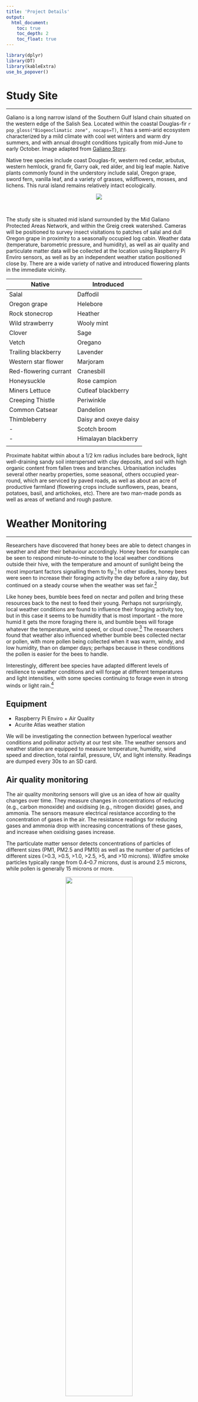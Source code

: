 ```yaml
---
title: 'Project Details'
output:
  html_document:
    toc: true
    toc_depth: 2
    toc_float: true
---
```



```r
library(dplyr)
library(DT)
library(kableExtra)
use_bs_popover()
```


<a id="the_site" class="anchor"></a>

# Study Site
***

Galiano is a long narrow island of the Southern Gulf Island chain situated on the western edge of the Salish Sea. Located within the coastal Douglas-fir `r pop_gloss("Biogeoclimatic zone", nocaps=T)`, it has a semi-arid ecosystem characterized by a mild climate with cool wet winters and warm dry summers, and with annual drought conditions typically from mid-June to early October. Image adapted from [Galiano Story](https://galianostory.com/FLORAFAUNA.HTM).  


Native tree species include coast Douglas-fir, western red cedar, arbutus, western hemlock, grand fir, Garry oak, red alder, and big leaf maple. Native plants commonly found in the understory include salal, Oregon grape, sword fern, vanilla leaf, and a variety of grasses, wildflowers, mosses, and lichens. This rural island  remains relatively intact ecologically.  

<center>
![](static/map2.png)
</center>  

<br>


The study site is situated mid island surrounded by the Mid Galiano Protected Areas Network, and within the Greig creek watershed. Cameras will be positioned to survey insect visitations to patches of salal and dull Oregon grape in proximity to a seasonally occupied log cabin. Weather data (temperature, barometric pressure, and humidity), as well as air quality and particulate matter data will be collected at the location using Raspberry Pi Enviro sensors, as well as by an independent weather station positioned close by. There are a wide variety of native and introduced flowering plants in the immediate vicinity.  
  
  Native               |Introduced
  ---------------------| ----------
  Salal                |Daffodil
  Oregon grape         |Helebore
  Rock stonecrop       |Heather
  Wild strawberry      |Wooly mint
  Clover               |Sage
  Vetch                |Oregano
  Trailing blackberry  |Lavender
  Western star flower  |Marjoram
  Red-flowering currant|Cranesbill
  Honeysuckle          |Rose campion  
  Miners Lettuce       |Cutleaf blackberry
  Creeping Thistle     |Periwinkle
  Common Catsear       |Dandelion
  Thimbleberry         |Daisy and oxeye daisy
  -                    |Scotch broom  
  -                    |Himalayan blackberry 
                       |   
         
         
Proximate habitat within about a 1/2 km radius includes bare bedrock, light well-draining sandy soil interspersed with clay deposits, and soil with high organic content from fallen trees and branches. Urbanisation includes several other nearby properties, some seasonal, others occupied year-round, which are serviced by paved roads, as well as about an acre of productive farmland (flowering crops include sunflowers, peas, beans, potatoes, basil, and artichokes, etc). There are two man-made ponds as well as areas of wetland and rough pasture.      


<a id="weather_monitoring" class="anchor"></a>

# Weather Monitoring
***

Researchers have discovered that honey bees are able to detect changes in weather and alter their behaviour accordingly. Honey bees for example can be seen to respond minute-to-minute to the local weather conditions outside their hive, with the temperature and amount of sunlight being the most important factors signalling them to fly.[^1] In other studies, honey bees were seen to increase their foraging activity the day before a rainy day, but continued on a steady course when the weather was set fair.[^2]  

Like honey bees, bumble bees feed on nectar and pollen and bring these resources back to the nest to feed their young. Perhaps not surprisingly, local weather conditions are found to influence their foraging activity too, but in this case it seems to be humidity that is most important - the more humid it gets the more foraging there is, and bumble bees will forage whatever the temperature, wind speed, or cloud cover.[^3] The researchers found that weather also influenced whether bumble bees collected nectar or pollen, with more pollen being collected when it was warm, windy, and low humidity, than on damper days; perhaps because in these conditions the pollen is easier for the bees to handle.  

Interestingly, different bee species have adapted different levels of resilience to weather conditions and will forage at different temperatures and light intensities, with some species continuing to forage even in strong winds or light rain.[^4] 
 
##	Equipment
*	Raspberry Pi Enviro + Air Quality
*	Acurite Atlas weather station   


We will be investigating the connection between hyperlocal weather conditions and pollinator activity at our test site. The weather sensors and weather station are equipped to measure temperature, humidity, wind speed and direction, total rainfall, pressure, UV, and light intensity. Readings are dumped every 30s to an SD card.       


## Air quality monitoring

The air quality monitoring sensors will give us an idea of how air quality changes over time. They measure changes in concentrations of reducing (e.g., carbon monoxide) and oxidising (e.g., nitrogen dioxide) gases, and ammonia. The sensors measure electrical resistance according to the concentration of gases in the air. The resistance readings for reducing gases and ammonia drop with increasing concentrations of these gases, and increase when oxidising gases increase.   


The particulate matter sensor detects concentrations of particles of different sizes (PM1, PM2.5 and PM10) as well as the number of particles of different sizes (>0.3, >0.5, >1.0, >2.5, >5, and >10 microns). Wildfire smoke particles typically range from 0.4–0.7 microns, dust is around 2.5 microns, while pollen is generally 15 microns or more. 

<center>
![](static/1040px-Airborne-particulate-size-chart.svg.png){width=60%}
</center>  
Adapted from Jisaac9, Mieszko the first, CC BY-SA 3.0 <https://creativecommons.org/licenses/by-sa/3.0>, via Wikimedia Commons



<a id="pollinator_detection" class="anchor"></a>

# Pollinator detection  
***

It’s well known that bees are important wildflower pollinators; however, many non-bee pollinators including wasps, hover flies, other flies, beetles, butterflies, moths, and hummingbirds also visit flowering plants and are often overlooked in pollinator monitoring studies. Although these non-bee visitors deposit a lot less pollen per visit, they can make up for it by visiting much more frequently.[^5] Local surveys of bee species that pollinate salal and dull Oregon grape found bumble bees to be the primary pollinators, with other bee species visiting less frequently (Wray & Elle, [SFU Pollination Ecology Lab](https://www.sfu.ca/people/eelle/bee_info.html)). 



##	Equipment
+	`r pop_gloss('Raspberry Pi')` for computing power
+	Raspberry Pi's high quality cameras for time-lapse photography 
+	`r pop_gloss('Convolutional neural network')` and `r pop_gloss('Movidius NCS2')` for applying `r pop_gloss('Deep learning', nocaps=T)` for insect detection and image screening  


We have mounted two surveillance cameras comprising of a Raspberry Pi (powered over ethernet) fitted with a Pi camera and a 1 terabyte `r pop_gloss('SSD')`, inside a waterproof box. The cameras have been situated so that they point down towards the patches of salal and dull Oregon grape. By positioning the cameras about a meter from the tops of the plants, we can film an area of about half a square meter with high resolution. The cameras are set to take a picture every minute and the images are stored on the SSD.  


# Data Analysis
***

Our cameras should capture approximately 0.5 million images (2 terrabytes of data!) over the six-month study period. We hope there will be hundreds or even thousands of images of visiting pollinators. As it would take an overwhelming amount of time to manually look for images containing insects, we are recruiting computers to do it for us, which requires training and running a convolutional neural network. We are currently testing a Movidius Neural Compute Stick for this task.


## Bees and other pollinators of Galiano Island

Although our two test plants salal and dull Oregon grape are particularly attractive to bumble bees, many other species of pollinators have been sighted on Galiano and we are interested to see if any of these are captured in our images. Our reference resource for insect identification is the [Biodiversity Galiano](https://biogaliano.org/) project, a community-based initiative to document the flora and fauna of Galiano Island, initiated in January 2016. So far, over 2,500 species have been reported of which more than 1,000 are `r pop_gloss('Arthropods', nocaps=TRUE)`. Among these are 82 species of bees and wasps including honey bees (*Apis mellifera*), bumblebees (*Bombus* spp.) mining bees (*Andrena* spp.), long-horned bees (*Eucera* spp.), mason bees (*Osmia* spp.), cuckoo bees (*Nomada* spp.), sweat bees (*Halictus* and *Lasioglossum* spp.), blood bees (*Sphecodes* spp.), and various wasps. 


We will use this database to help ID any pollinators we see in our time-lapse images.



<br>


```r
read.csv('static/pollinators.csv', header = F) %>%
  rename(Group = V1, Species = V2) %>%
  mutate(Group = factor(Group)) %>%
  mutate(Species = stringr::str_to_title(Species)) %>%
  datatable(filter = 'top', options = list(pageLength = 10, autoWidth = TRUE))
```




With systems up and running we hope to collect data from late March to early September including: 

*	Images of `r pop_gloss('Salal')` and `r pop_gloss('Dull Oregon grape')` from bud burst to fruit maturation.  
*	Images of pollinators showing when and how often they come to visit, and enabling identification of different species.
*	Day-to-day weather data, including high and low temperatures, pressure, humidity (Raspberry pi and Acurite), wind speed and direction, total rainfall, UV and light intensity (Acurite only). This will enable comparison of the two systems, and establish reproducibility of the instruments.
*	Climate data including average, maximum and minimum temperatures; light intensity; pressure; wind speed, and total rainfall accumulation.
*	Estimates of reducing and oxidising gases, and ammonia representing trends of increasing or decreasing air quality, and estimates of particulates, such as dust, pollen, mould spores, smoke etc.  



In addition to piloting the technology, the images and weather data will provide baseline information about our test site including:

1.	Date of bud burst and duration of flowering of salal and dull Oregon grape.
2.	Pollinator community composition visiting these plants during the flowering season (bees, hoverflies, butterflies, moths, wasps, other flies, beetles, hummingbirds). 
3.	Time of first appearance and seasonal dynamics of different pollinators. 
4.	How much of a role, if any, non-bee visitors play in the pollination of these two native plants. 
5.	How hyperlocal weather and variations in air quality influence pollinator activity.  

The images and weather data will add to what is already known about pollinators in coastal Douglas-fir ecosystems on the west coast of British Columbia and provide additional information about pollinator behaviour both throughout the day and day-to-day while plants are in bloom.     

<br>

# References


[^1]: Clarke D, Robert D. Predictive modelling of honey bee foraging activity using local weather conditions. Apidologie. 2018;49(3):386-96. https://doi.org/10.1007/s13592-018-0565-3  

[^2]: He XJ, Tian LQ, Wu XB, Zeng ZJ. RFID monitoring indicates honeybees work harder before a rainy day. Insect science. 2016;23(1):157-9.  https://doi.org/10.1111/1744-7917.12298 

[^3]: Peat J, Goulson D. Effects of experience and weather on foraging rate and pollen versus nectar collection in the bumblebee, Bombus terrestris. Behavioral Ecology and Sociobiology. 2005;58(2):152-6. https://doi.org/10.1007/s00265-005-0916-8 

[^4]: Vicens N, Bosch J. Weather-dependent pollinator activity in an apple orchard, with special reference to Osmia cornuta and Apis mellifera (Hymenoptera: Megachilidae and Apidae). Environmental Entomology. 2000;29(3):413-20.  https://doi.org/10.1603/0046-225X-29.3.413

[^5]: Rader R, Bartomeus I, Garibaldi LA, et al. Non-bee insects are important contributors to global crop pollination. Proceedings of the National Academy of Sciences. 2016;113(1):146-51.  https://doi.org/10.1073/pnas.1517092112  
 
 
 
 

